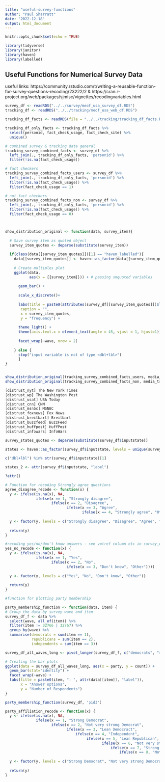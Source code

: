 ```yaml
---
title: "useful-survey-functions"
author: "Paul Sharratt"
date: "2022-12-18"
output: html_document
---
```


```r
knitr::opts_chunk$set(echo = TRUE)

library(tidyverse)
library(janitor)
library(haven)
library(labelled)
```

## Useful Functions for Numerical Survey Data

useful links: https://community.rstudio.com/t/writing-a-reusable-function-for-survey-questions-recoding/23222/2 & https://cran.r-project.org/web/packages/sjmisc/vignettes/recodingvariables.html


```r

survey_df <- readRDS("../../survey/meof_usa_survey_df.RDS")
tracking_df <- readRDS("../../tracking/meof_usa_web_df.RDS")

tracking_df_facts <- readRDS(file = "../../tracking/tracking_df_facts.RDS")

tracking_df_only_facts <- tracking_df_facts %>%
  select(personid, fact_check_usage, fact_check_site) %>%
  unique()

# combined survey & tracking data general
tracking_survey_combined_facts <- survey_df %>%
  left_join(., tracking_df_only_facts, 'personid') %>%
  filter(!is.na(fact_check_usage))

# fact checkers
tracking_survey_combined_facts_users <- survey_df %>%
  left_join(., tracking_df_only_facts, 'personid') %>%
  filter(!is.na(fact_check_usage)) %>%
  filter(fact_check_usage == 1)

# not fact checkers
tracking_survey_combined_facts_non <- survey_df %>%
  left_join(., tracking_df_only_facts, 'personid') %>%
  filter(!is.na(fact_check_usage)) %>%
  filter(fact_check_usage == 0)




```


```r

show_distribution_original <- function(data, survey_item){
  
  # Save survey item as quoted object
  survey_item_quotes <- deparse(substitute(survey_item))
  
  if(class(data[[survey_item_quotes]])[1] == "haven_labelled"){
    data[[survey_item_quotes]] <- haven::as_factor(data[[survey_item_quotes]])
    
    # Create multiples plot
    ggplot(data,
           aes(x = {{survey_item}})) + # passing unquoted variables
      
      geom_bar() +
      
      scale_x_discrete()+
      
      labs(title = paste0(attributes(survey_df[[survey_item_quotes]])$label),
       caption = "",
       x = survey_item_quotes,
       y = "frequency") +
      
      theme_light() +
      theme(axis.text.x = element_text(angle = 45, vjust = 1, hjust=1)) +
      
      facet_wrap(~wave, nrow = 2)
    
    } else {
      stop("input variable is not of type <dbl+lbl>")
      }
}


show_distribution_original(tracking_survey_combined_facts_users, media_trust_2)
show_distribution_original(tracking_survey_combined_facts_non, media_trust_2)

[distrust_nyt] The New York Times 
[distrust_wp] The Washington Post 
[distrust_usat] USA Today 
[distrust_cnn] CNN 
[distrust_msnbc] MSNBC 
[distrust_foxnews] Fox News 
[distrust_breitbart] Breitbart 
[distrust_buzzfeed] BuzzFeed 
[distrust_huffpost] HuffPost 
[distrust_infowars] InfoWars


```





```r
survey_states_quotes <- deparse(substitute(survey_df$inputstate))
  
states <- haven::as_factor(survey_df$inputstate, levels = unique(survey_df$inputstate))

c("dbl+lbl") %in% str(survey_df$inputstate)[1]

states_2 <- attr(survey_df$inputstate, "label")

?attr()
```


```r
# Function for recoding Strongly agree questions
agree_disagree_recode <- function(x) {
  y <- ifelse(is.na(x), NA,
              ifelse(x == 1, "Strongly disagree",
                     ifelse(x == 2, "Disagree",
                            ifelse(x == 3, "Agree", 
                                   ifelse(x == 4, "Strongly agree", "Other")))))
  
  y <- factor(y, levels = c("Strongly disagree", "Disagree", "Agree", "Strongly agree", "Other"))
  
  return(y)
}
```

```r
#recoding yes/no/don't know answers - see votref column etc in survey_df
yes_no_recode <- function(x) {
  y <- ifelse(is.na(x), NA,
              ifelse(x == 1, "Yes",
                     ifelse(x == 2, "No",
                            ifelse(x == 3, "Don't know", "Other"))))
  
  y <- factor(y, levels = c("Yes", "No", "Don't know", "Other"))
  
  return(y)
}
```


```r
#function for plotting party membership

party_membership_function <- function(data, item) {
# Group the data by survey wave and item
survey_df_f <- data %>%
  select(wave, all_of(item)) %>%
  filter(item != 32766 | 32767) %>%
  group_by(wave) %>%
  summarise(democrats = sum(item == 1),
            republicans = sum(item == 2),
            independents = sum(item == 3))

survey_df_all_waves_long <- pivot_longer(survey_df_f, c("democrats", "republicans", "independents"), names_to = "party", values_to = "count")

# Creating the bar plots
ggplot(data = survey_df_all_waves_long, aes(x = party, y = count)) +
  geom_bar(stat="identity") +
  facet_wrap(~wave) +  
  labs(title = paste0(item, ": ", attr(data[[item]], "label")),
       x = "Answer options",
       y = "Number of Respondents")
}

party_membership_function(survey_df, 'pid3')
```



```r
party_affiliation_recode <- function(x) {
  y <- ifelse(is.na(x), NA,
              ifelse(x == 1, "Strong Democrat",
                     ifelse(x == 2, "Not very strong Democrat",
                            ifelse(x == 3, "Lean Democract",
                                ifelse(x == 4, "Independent",
                                     ifelse(x == 5, "Lean Republican",
                                            ifelse(x == 6, "Not very strong Republican",
                                                ifelse(x == 7, "Strong Republican",
                                                    ifelse(x == 8, "Not sure", 'Other')))))))))
  
  y <- factor(y, levels = c("Strong Democrat", "Not very strong Democrat", "Lean Democract", "Independent", "Lean Republican", "Not very strong Republican", "Strong Republican", "Note sure", "Other"))
  
  return(y)
}
```


